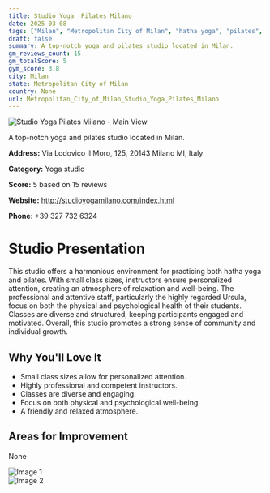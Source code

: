 ```yaml
---
title: Studio Yoga  Pilates Milano
date: 2025-03-08
tags: ["Milan", "Metropolitan City of Milan", "hatha yoga", "pilates", "small class size", "relaxing atmosphere", "Milan"]  
draft: false
summary: A top-notch yoga and pilates studio located in Milan.
gm_reviews_count: 15
gm_totalScore: 5
gym_score: 3.8
city: Milan
state: Metropolitan City of Milan
country: None
url: Metropolitan_City_of_Milan_Studio_Yoga_Pilates_Milano
---
```


<div className="aspect-[16/9] relative my-8">
  <img 
    src="https://lh5.googleusercontent.com/p/AF1QipMKzUwX0efKohQCpFNotmtwTShU-uQu1k9zFXCS=w1920-h1080-k-no"
    alt="Studio Yoga  Pilates Milano - Main View"
    className="object-cover absolute inset-0 w-full h-full rounded-lg"
  />
</div>

A top-notch yoga and pilates studio located in Milan.

**Address:** Via Lodovico Il Moro, 125, 20143 Milano MI, Italy

**Category:** Yoga studio

**Score:** 5 based on 15 reviews

**Website:** http://studioyogamilano.com/index.html

**Phone:** +39 327 732 6324

# Studio Presentation

This studio offers a harmonious environment for practicing both hatha yoga and pilates. With small class sizes, instructors ensure personalized attention, creating an atmosphere of relaxation and well-being. The professional and attentive staff, particularly the highly regarded Ursula, focus on both the physical and psychological health of their students. Classes are diverse and structured, keeping participants engaged and motivated. Overall, this studio promotes a strong sense of community and individual growth.



## Why You'll Love It

- Small class sizes allow for personalized attention.
- Highly professional and competent instructors.
- Classes are diverse and engaging.
- Focus on both physical and psychological well-being.
- A friendly and relaxed atmosphere.

## Areas for Improvement

None

<div className="grid grid-cols-1 xl:grid-cols-2 gap-4 my-8">
<div className="aspect-[4/3] relative"><img src="https://streetviewpixels-pa.googleapis.com/v1/thumbnail?panoid=71rPYXdHoEEFNmXl1OljLQ&cb_client=maps_sv.tactile.gps&w=203&h=100&yaw=171.8778&pitch=0&thumbfov=100" alt="Image 1" className="object-cover absolute inset-0 w-full h-full rounded-lg" /></div>
<div className="aspect-[4/3] relative"><img src="https://lh5.googleusercontent.com/p/AF1QipPqSDUu-bkUDSwv1IzQkNfFgqec7UJirG1bZp4r=w1920-h1080-k-no" alt="Image 2" className="object-cover absolute inset-0 w-full h-full rounded-lg" /></div>
</div>